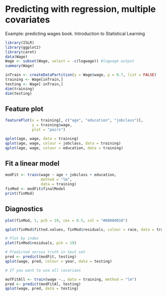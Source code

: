 # Predicting with regression, multiple covariates

Example: predicting wages
book. Introduction to Statistical Learning
```r
library(ISLR)
library(ggplot2)
library(caret)
data(Wage)
Wage <- subset(Wage, select = -c(logwage)) #logwage output
summary(Wage)
```

```r
inTrain <- createDataPartition(y = Wage$wage, p = 0.7, list = FALSE)
training <- Wage[inTrain,]
testing <- Wage[-inTrain,]
dim(training)
dim(testing)
```
## Feature plot

```r
featurePlot(x = training[, c("age", "education", "jobclass")],
            y = training$wage, 
            plot = "pairs")

qplot(age, wage, data = training)
qplot(age, wage, colour = jobclass, data = training)
qplot(age, wage, colour = education, data = training)
```

## Fit a linear model

```r
modFit <- train(wage ~ age + jobclass + education,
                method = "lm",
                data = training)
finMod <- modFit$finalModel
print(finMod)
```


## Diagnostics

```r
plot(finMod, 1, pch = 19, cex = 0.5, col = "#00000010")

qplot(finMod$fitted.values, finMod$residuals, colour = race, data = training)

# Plot by index
plot(finMod$residuals, pch = 19)

# Predicted versus truth in test set
pred <- predict(modFit, testing)
qplot(wage, pred, colour = year, data = testing)

# If you want to use all covariaes

mofFitAll <- train(wage ~., data = training, method = "lm")
pred <- predict(modFitAl, testing)
qplot(wage, pred, data = testing)
```
